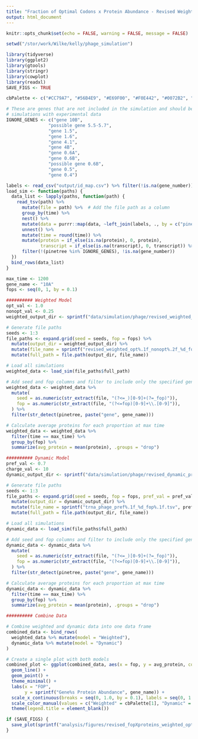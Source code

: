 ```yaml
---
title: "Fraction of Optimal Codons x Protein Abundance - Revised Weighted & Dynamic"
output: html_document
---
```


```r
knitr::opts_chunk$set(echo = FALSE, warning = FALSE, message = FALSE)

setwd("/stor/work/Wilke/kelly/phage_simulation")

library(tidyverse)
library(ggplot2)
library(gtools)
library(stringr)
library(cowplot)
library(readxl)
SAVE_FIGS <- TRUE

cbPalette <- c("#CC79A7", "#56B4E9", "#E69F00", "#F0E442", "#0072B2", "#D55E00", "#009E73", "#999999")

# These are genes that are not included in the simulation and should be removed before comparing
# simulations with experimental data
IGNORE_GENES <- c("gene 10B",
                "possible gene 5.5-5.7",
                "gene 1.5",
                "gene 1.6",
                "gene 4.1",
                "gene 4B",
                "gene 0.6A",
                "gene 0.6B",
                "possible gene 0.6B",
                "gene 0.5",
                "gene 0.4")
```

```r
labels <- read_csv("output/id_map.csv") %>% filter(!is.na(gene_number))
load_sim <- function(paths) {
  data_list <- lapply(paths, function(path) {
    read_tsv(path) %>%
      mutate(file = path) %>%  # Add the file path as a column
      group_by(time) %>%
      nest() %>%
      mutate(data = purrr::map(data, ~left_join(labels, ., by = c("pinetree" = "species")))) %>%
      unnest() %>%
      mutate(time = round(time)) %>%
      mutate(protein = if_else(is.na(protein), 0, protein),
             transcript = if_else(is.na(transcript), 0, transcript)) %>%
      filter(!(pinetree %in% IGNORE_GENES), !is.na(gene_number))
  })
  bind_rows(data_list)
}

max_time <- 1200
gene_name <- "10A"
fops <- seq(0, 1, by = 0.1)

########## Weighted Model
opt_val <- 1.0
nonopt_val <- 0.25
weighted_output_dir <- sprintf("data/simulation/phage/revised_weighted_opt%.1f_nonopt%.2f", opt_val, nonopt_val)

# Generate file paths
seeds <- 1:3
file_paths <- expand.grid(seed = seeds, fop = fops) %>%
  mutate(output_dir = weighted_output_dir) %>%
  mutate(file_name = sprintf("revised_weighted_opt%.1f_nonopt%.2f_%d_fop%.1f.tsv", opt_val, nonopt_val, seed, fop)) %>%
  mutate(full_path = file.path(output_dir, file_name))

# Load all simulations
weighted_data <- load_sim(file_paths$full_path)

# Add seed and fop columns and filter to include only the specified gene
weighted_data <- weighted_data %>%
  mutate(
    seed = as.numeric(str_extract(file, "(?<=_)[0-9]+(?=_fop)")),
    fop = as.numeric(str_extract(file, "(?<=fop)[0-9]+\\.[0-9]")),
  ) %>%
  filter(str_detect(pinetree, paste("gene", gene_name)))

# Calculate average proteins for each proportion at max time
weighted_data <- weighted_data %>%
  filter(time == max_time) %>%
  group_by(fop) %>%  
  summarize(avg_protein = mean(protein), .groups = "drop")

########## Dynamic Model
pref_val <- 0.7
charge_val <- 10
dynamic_output_dir <- sprintf("data/simulation/phage/revised_dynamic_pref%.1f_charge%d", pref_val, charge_val)

# Generate file paths
seeds <- 1:3
file_paths <- expand.grid(seed = seeds, fop = fops, pref_val = pref_val) %>%
  mutate(output_dir = dynamic_output_dir) %>%
  mutate(file_name = sprintf("trna_phage_pref%.1f_%d_fop%.1f.tsv", pref_val, seed, fop)) %>%
  mutate(full_path = file.path(output_dir, file_name))

# Load all simulations
dynamic_data <- load_sim(file_paths$full_path)

# Add seed and fop columns and filter to include only the specified gene
dynamic_data <- dynamic_data %>%
  mutate(
    seed = as.numeric(str_extract(file, "(?<=_)[0-9]+(?=_fop)")),
    fop = as.numeric(str_extract(file, "(?<=fop)[0-9]+\\.[0-9]")),
  ) %>%
  filter(str_detect(pinetree, paste("gene", gene_name)))

# Calculate average proteins for each proportion at max time
dynamic_data <- dynamic_data %>%
  filter(time == max_time) %>%
  group_by(fop) %>%  
  summarize(avg_protein = mean(protein), .groups = "drop")

########## Combine Data

# Combine weighted and dynamic data into one data frame
combined_data <- bind_rows(
  weighted_data %>% mutate(model = "Weighted"),
  dynamic_data %>% mutate(model = "Dynamic")
)
```

```r
# Create a single plot with both models
combined_plot <- ggplot(combined_data, aes(x = fop, y = avg_protein, color = model, linetype = model)) +
  geom_line() +
  geom_point() +
  theme_minimal() +
  labs(x = "FOP", 
       y = sprintf("Gene%s Protein Abundance", gene_name)) +
  scale_x_continuous(breaks = seq(0, 1.0, by = 0.1), labels = seq(0, 1.0, by = 0.1)) +
  scale_color_manual(values = c("Weighted" = cbPalette[1], "Dynamic" = cbPalette[2])) +
  theme(legend.title = element_blank())

if (SAVE_FIGS) {
  save_plot(sprintf("analysis/figures/revised_fopXproteins_weighted_opt%.1f_nonopt%.2f_dynamic_pref%.1f_charge%d.pdf", opt_val, nonopt_val, pref_val, charge_val), combined_plot, base_width = 10, base_height = 7)
}
```